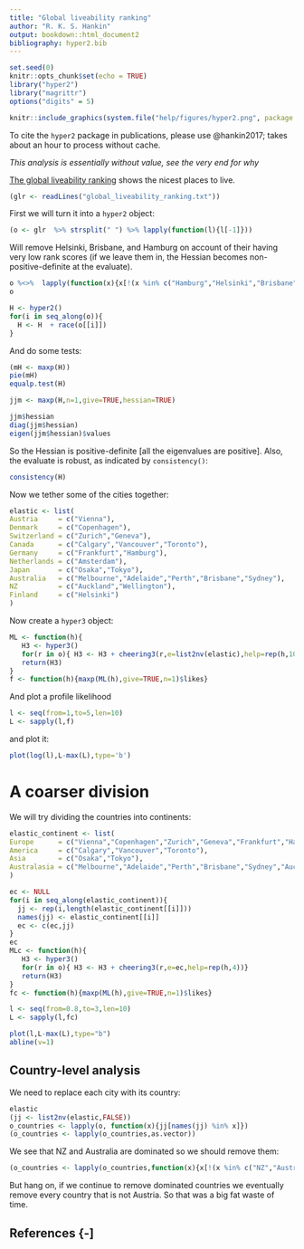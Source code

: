 ```yaml
---
title: "Global liveability ranking"
author: "R. K. S. Hankin"
output: bookdown::html_document2
bibliography: hyper2.bib
---
```



```r
set.seed(0)
knitr::opts_chunk$set(echo = TRUE)
library("hyper2")
library("magrittr")
options("digits" = 5)
```

```r
knitr::include_graphics(system.file("help/figures/hyper2.png", package = "hyper2"))
```

To cite the `hyper2` package in publications, please use @hankin2017;
takes about an hour to process without cache.

_This analysis is essentially without value, see the very end for why_

[The global liveability
ranking](https://en.wikipedia.org/wiki/Global_Liveability_Ranking)
shows the nicest places to live.


```r
(glr <- readLines("global_liveability_ranking.txt"))
```

First we will turn it into a `hyper2` object:


```r
(o <- glr  %>% strsplit(" ") %>% lapply(function(l){l[-1]}))
```

Will remove Helsinki, Brisbane, and Hamburg on account of their having
very low rank scores (if we leave them in, the Hessian becomes
non-positive-definite at the evaluate).

```r
o %<>%  lapply(function(x){x[!(x %in% c("Hamburg","Helsinki","Brisbane"))]})
o
```


```r
H <- hyper2()
for(i in seq_along(o)){
  H <- H  + race(o[[i]])
}
```

And do some tests:

```r
(mH <- maxp(H))
pie(mH)
equalp.test(H)
```

```r
jjm <- maxp(H,n=1,give=TRUE,hessian=TRUE)
```

```r
jjm$hessian
diag(jjm$hessian)
eigen(jjm$hessian)$values
```

So the Hessian is positive-definite [all the eigenvalues are
positive].  Also, the evaluate is robust, as indicated by
`consistency()`:

```r
consistency(H)
```




Now we tether some of the cities together:

```r
elastic <- list(
Austria     = c("Vienna"),
Denmark     = c("Copenhagen"),
Switzerland = c("Zurich","Geneva"),
Canada      = c("Calgary","Vancouver","Toronto"),
Germany     = c("Frankfurt","Hamburg"),
Netherlands = c("Amsterdam"),
Japan       = c("Osaka","Tokyo"),
Australia   = c("Melbourne","Adelaide","Perth","Brisbane","Sydney"),
NZ          = c("Auckland","Wellington"),
Finland     = c("Helsinki")
)
```

Now create a `hyper3` object:

```r
ML <- function(h){
   H3 <- hyper3()
   for(r in o){ H3 <- H3 + cheering3(r,e=list2nv(elastic),help=rep(h,10))}
   return(H3)
}
f <- function(h){maxp(ML(h),give=TRUE,n=1)$likes}
```

And plot a profile likelihood

```r
l <- seq(from=1,to=5,len=10)
L <- sapply(l,f)
```

and plot it:

```r
plot(log(l),L-max(L),type='b')
```



# A coarser division

We will try dividing the countries into continents:

```r
elastic_continent <- list(
Europe      = c("Vienna","Copenhagen","Zurich","Geneva","Frankfurt","Hamburg","Amsterdam","Helsinki"),
America     = c("Calgary","Vancouver","Toronto"),
Asia        = c("Osaka","Tokyo"),
Australasia = c("Melbourne","Adelaide","Perth","Brisbane","Sydney","Auckland","Wellington")
)

ec <- NULL
for(i in seq_along(elastic_continent)){
  jj <- rep(i,length(elastic_continent[[i]]))
  names(jj) <- elastic_continent[[i]]
  ec <- c(ec,jj)
}
ec 
MLc <- function(h){
   H3 <- hyper3()
   for(r in o){ H3 <- H3 + cheering3(r,e=ec,help=rep(h,4))}
   return(H3)
}
fc <- function(h){maxp(ML(h),give=TRUE,n=1)$likes}
```

```r
l <- seq(from=0.8,to=3,len=10)
L <- sapply(l,fc)
```


```r
plot(l,L-max(L),type="b")
abline(v=1)
```

## Country-level analysis


We need to replace each city with its country:


```r
elastic
(jj <- list2nv(elastic,FALSE))
o_countries <- lapply(o, function(x){jj[names(jj) %in% x]})
(o_countries <- lapply(o_countries,as.vector))
```

We see that NZ and Australia are dominated so we should remove them:

```r
(o_countries <- lapply(o_countries,function(x){x[!(x %in% c("NZ","Australia","Japan"))]}))
```

But hang on, if we continue to remove dominated countries we
eventually remove every country that is not Austria.  So that was a big
fat waste of time.

## References {-]